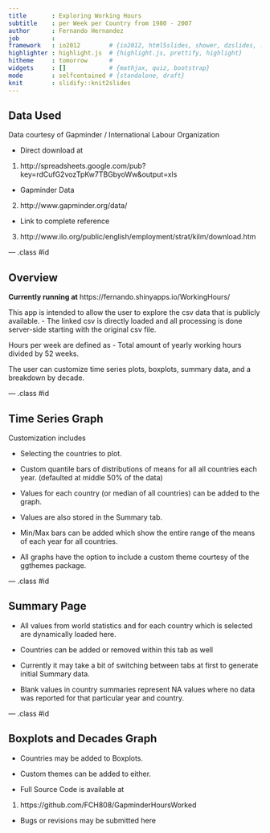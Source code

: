 ```yaml
---
title       : Exploring Working Hours  
subtitle    : per Week per Country from 1980 - 2007 
author      : Fernando Hernandez
job         : 
framework   : io2012        # {io2012, html5slides, shower, dzslides, ...}
highlighter : highlight.js  # {highlight.js, prettify, highlight}
hitheme     : tomorrow      # 
widgets     : []            # {mathjax, quiz, bootstrap}
mode        : selfcontained # {standalone, draft}
knit        : slidify::knit2slides
---
```


## Data Used

Data courtesy of Gapminder / International Labour Organization

- Direct download at 
1.  http://spreadsheets.google.com/pub?key=rdCufG2vozTpKw7TBGbyoWw&output=xls

- Gapminder Data
2.  http://www.gapminder.org/data/

- Link to complete reference  
3.  http://www.ilo.org/public/english/employment/strat/kilm/download.htm

--- .class #id 

## Overview  

**Currently running at** https://fernando.shinyapps.io/WorkingHours/  

  
  
This app is intended to allow the user to explore the csv data that is publicly available.
- The linked csv is directly loaded and all processing is done server-side starting with the original csv file.

Hours per week are defined as
- Total amount of yearly working hours divided by 52 weeks.

The user can customize time series plots, boxplots, summary data, and a breakdown by decade.


--- .class #id

## Time Series Graph



Customization includes

- Selecting the countries to plot.

- Custom quantile bars of distributions of means for all all countries each year. 
(defaulted at middle 50% of the data)

- Values for each country (or median of all countries) can be added to the graph.
- Values are also stored in the Summary tab.

- Min/Max bars can be added which show the entire range of the means of each year for all countries.

- All graphs have the option to include a custom theme courtesy of the ggthemes package.

--- .class #id


## Summary Page

- All values from world statistics and for each country which is selected are dynamically loaded here.

- Countries can be added or removed within this tab as well

- Currently it may take a bit of switching between tabs at first to generate initial Summary data.

- Blank values in country summaries represent NA values where no data was reported for that particular year and country.

--- .class #id

## Boxplots and Decades Graph

- Countries may be added to Boxplots.

- Custom themes can be added to either.

- Full Source Code is available at  


1. https://github.com/FCH808/GapminderHoursWorked
  * Bugs or revisions may be submitted here


